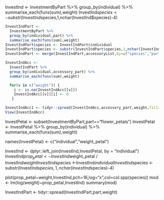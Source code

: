 InvestInd <- 
  InvestmentByPart %>%
  group_by(individual) %>%
  summarise_each(funs(sum),weight)
InvestInd$species <- substr(InvestInd$species,1,nchar(InvestInd$species)-4)

```r
InvestIndPart <- 
  InvestmentByPart %>%
  group_by(individual,part) %>%
  summarise_each(funs(sum),weight)
InvestIndPart$species <- InvestIndPart$individual
InvestIndPart$species <- substr(InvestIndPart$species,1,nchar(InvestIndPart$species)-4)
InvestIndPart <- merge(InvestIndPart,accessoryList,by=c("species","part"),all.x=TRUE)
```

```r
InvestIndAcc <-
  InvestIndPart %>%
  group_by(individual,accessory_part) %>%
  summarise_each(funs(sum),weight)

  for(v in c("weight")) {
    i <- is.na(InvestIndAcc[[v]])
    InvestIndAcc[[v]][i] <- 0
   }

InvestIndAcc1 <- tidyr::spread(InvestIndAcc,accessory_part,weight,fill=0,drop=FALSE)
View(InvestIndAcc)
```  

InvestPetal <- subset(InvestmentByPart,part=="flower_petals")
InvestPetal <- 
  InvestPetal %>%
  group_by(individual) %>%
  summarise_each(funs(sum),weight)

names(InvestPetal) <- c("individual","weight_petal")


InvestInd <- dplyr::left_join(InvestInd,InvestPetal, by = "individual")
InvestInd$prop_petal <- InvestInd$weight_petal / InvestInd$weight
InvestInd$species <-InvestInd$individual
InvestInd$species <- substr(InvestInd$species,1,nchar(InvestInd$species)-4)

plot(prop_petal~weight,InvestInd,pch=16,log="x",col=col.spp(species))
mod <- lm(log(weight)~prop_petal,InvestInd)
summary(mod)

InvestIndPart <- tidyr::spread(InvestIndPart,part,weight)


